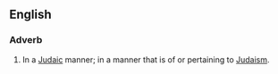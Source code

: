 ==English==

===Adverb===
{{en-adv}}
# In a [[Judaic]] manner; in a manner that is of or pertaining to [[Judaism]].